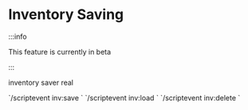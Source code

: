 # Inventory Saving


:::info

This feature is currently in beta

:::

inventory saver real

<Tabs>
  <TabItem value="saving" label="Saving" default>
    `/scriptevent inv:save <name>`
  </TabItem>
  <TabItem value="loading" label="Loading">
    `/scriptevent inv:load <name>`
  </TabItem>
  <TabItem value="deleting" label="Deleting">
    `/scriptevent inv:delete <name>`
  </TabItem>
</Tabs>